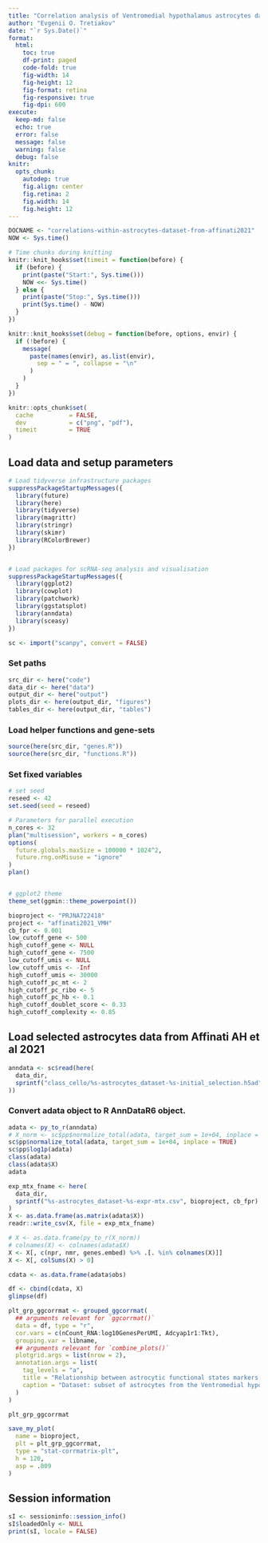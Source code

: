 ```yaml
---
title: "Correlation analysis of Ventromedial hypothalamus astrocytes dataset from Affinati AH et al 2021"
author: "Evgenii O. Tretiakov"
date: "`r Sys.Date()`"
format:
  html:
    toc: true
    df-print: paged
    code-fold: true
    fig-width: 14
    fig-height: 12
    fig-format: retina
    fig-responsive: true
    fig-dpi: 600
execute:
  keep-md: false
  echo: true
  error: false
  message: false
  warning: false
  debug: false
knitr:
  opts_chunk:
    autodep: true
    fig.align: center
    fig.retina: 2
    fig.width: 14
    fig.height: 12
---
```


```r
DOCNAME <- "correlations-within-astrocytes-dataset-from-affinati2021"
NOW <- Sys.time()

# Time chunks during knitting
knitr::knit_hooks$set(timeit = function(before) {
  if (before) {
    print(paste("Start:", Sys.time()))
    NOW <<- Sys.time()
  } else {
    print(paste("Stop:", Sys.time()))
    print(Sys.time() - NOW)
  }
})

knitr::knit_hooks$set(debug = function(before, options, envir) {
  if (!before) {
    message(
      paste(names(envir), as.list(envir),
        sep = " = ", collapse = "\n"
      )
    )
  }
})

knitr::opts_chunk$set(
  cache          = FALSE,
  dev            = c("png", "pdf"),
  timeit         = TRUE
)
```

## Load data and setup parameters

```r
# Load tidyverse infrastructure packages
suppressPackageStartupMessages({
  library(future)
  library(here)
  library(tidyverse)
  library(magrittr)
  library(stringr)
  library(skimr)
  library(RColorBrewer)
})


# Load packages for scRNA-seq analysis and visualisation
suppressPackageStartupMessages({
  library(ggplot2)
  library(cowplot)
  library(patchwork)
  library(ggstatsplot)
  library(anndata)
  library(sceasy)
})

sc <- import("scanpy", convert = FALSE)
```

### Set paths

```r
src_dir <- here("code")
data_dir <- here("data")
output_dir <- here("output")
plots_dir <- here(output_dir, "figures")
tables_dir <- here(output_dir, "tables")
```

### Load helper functions and gene-sets

```r
source(here(src_dir, "genes.R"))
source(here(src_dir, "functions.R"))
```

### Set fixed variables

```r
# set seed
reseed <- 42
set.seed(seed = reseed)

# Parameters for parallel execution
n_cores <- 32
plan("multisession", workers = n_cores)
options(
  future.globals.maxSize = 100000 * 1024^2,
  future.rng.onMisuse = "ignore"
)
plan()


# ggplot2 theme
theme_set(ggmin::theme_powerpoint())
```

```r
bioproject <- "PRJNA722418"
project <- "affinati2021_VMH"
cb_fpr <- 0.001
low_cutoff_gene <- 500
high_cutoff_gene <- NULL
high_cutoff_gene <- 7500
low_cutoff_umis <- NULL
low_cutoff_umis <- -Inf
high_cutoff_umis <- 30000
high_cutoff_pc_mt <- 2
high_cutoff_pc_ribo <- 5
high_cutoff_pc_hb <- 0.1
high_cutoff_doublet_score <- 0.33
high_cutoff_complexity <- 0.85
```

## Load selected astrocytes data from Affinati AH et al 2021

```r
anndata <- sc$read(here(
  data_dir,
  sprintf("class_cello/%s-astrocytes_dataset-%s-initial_selection.h5ad", bioproject, cb_fpr)
))
```

### Convert adata object to R AnnDataR6 object.
```r
adata <- py_to_r(anndata)
# X_norm <- sc$pp$normalize_total(adata, target_sum = 1e+04, inplace = FALSE)["X"]
sc$pp$normalize_total(adata, target_sum = 1e+04, inplace = TRUE)
sc$pp$log1p(adata)
class(adata)
class(adata$X)
adata
```

```r
exp_mtx_fname <- here(
  data_dir,
  sprintf("%s-astrocytes_dataset-%s-expr-mtx.csv", bioproject, cb_fpr)
)
X <- as.data.frame(as.matrix(adata$X))
readr::write_csv(X, file = exp_mtx_fname)
```

```r
# X <- as.data.frame(py_to_r(X_norm))
# colnames(X) <- colnames(adata$X)
X <- X[, c(npr, nmr, genes.embed) %>% .[. %in% colnames(X)]]
X <- X[, colSums(X) > 0]
```

```r
cdata <- as.data.frame(adata$obs)
```

```r
df <- cbind(cdata, X)
glimpse(df)
```

```r
plt_grp_ggcorrmat <- grouped_ggcorrmat(
  ## arguments relevant for `ggcorrmat()`
  data = df, type = "r",
  cor.vars = c(nCount_RNA:log10GenesPerUMI, Adcyap1r1:Tkt),
  grouping.var = libname,
  ## arguments relevant for `combine_plots()`
  plotgrid.args = list(nrow = 2),
  annotation.args = list(
    tag_levels = "a",
    title = "Relationship between astrocytic functional states markers, neuromediators \nand neuropeptides receptors, metabolic enzymes and the metadata QC-metrics",
    caption = "Dataset: subset of astrocytes from the Ventromedial hypothalamus of the mouse hypothalamus (Affinati AH et al 2021)"
  )
)

plt_grp_ggcorrmat
```

```r
save_my_plot(
  name = bioproject,
  plt = plt_grp_ggcorrmat,
  type = "stat-corrmatrix-plt",
  h = 120,
  asp = .809
)
```


## Session information

```r
sI <- sessioninfo::session_info()
sI$loadedOnly <- NULL
print(sI, locale = FALSE)
```